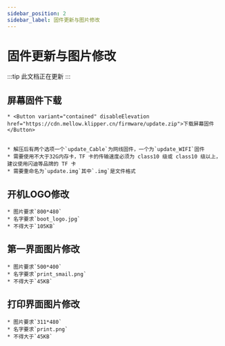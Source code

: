 ```yaml
---
sidebar_position: 2
sidebar_label: 固件更新与图片修改
---
```



# 固件更新与图片修改


:::tip
此文档正在更新
:::

## 屏幕固件下载

    * <Button variant="contained" disableElevation href="https://cdn.mellow.klipper.cn/firmware/update.zip">下载屏幕固件</Button>


    * 解压后有两个选项一个`update_Cable`为网线固件，一个为`update_WIFI`固件
    * 需要使用不大于32G内存卡，TF 卡的传输速度必须为 class10 级或 class10 级以上，建议使用闪迪等品牌的 TF 卡
    * 需要重命名为`update.img`其中`.img`是文件格式

## 开机LOGO修改

    * 图片要求`800*480`
    * 名字要求`boot_logo.jpg`
    * 不得大于`105KB`



## 第一界面图片修改

    * 图片要求`500*400`
    * 名字要求`print_smail.png`
    * 不得大于`45KB`



## 打印界面图片修改

    * 图片要求`311*480`
    * 名字要求`print.png`
    * 不得大于`45KB`

